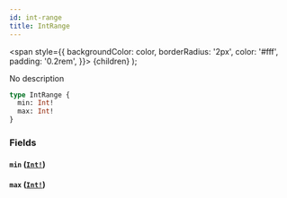 ```yaml
---
id: int-range
title: IntRange
---
```


<span
style={{
      backgroundColor: color,
      borderRadius: '2px',
      color: '#fff',
      padding: '0.2rem',
    }}>
{children}
</span>
);

No description

```graphql
type IntRange {
  min: Int!
  max: Int!
}
```

### Fields

#### `min` ([`Int!`](/docs/schema/scalars/int))

#### `max` ([`Int!`](/docs/schema/scalars/int))
